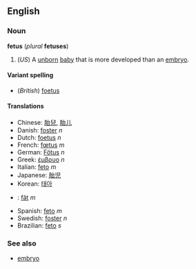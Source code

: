 <!--If you edit this page, please also edit "foetus" to ensure that the pages remain synchronised-->


==English==
===Noun===
'''fetus''' (''plural'' '''fetuses''')

#(''US'') A [[unborn]] [[baby]] that is more developed than an [[embryo]].

====Variant spelling====
*(''British'') [[foetus]]

====Translations====
*Chinese: [[胎兒]], [[胎儿]]
*Danish: [[foster#Danish|foster]] ''n''
*Dutch: [[foetus]] ''n''
*French: [[fœtus]] ''m''
*German: [[Fötus]] ''n''
*Greek: [[έμβρυο]] ''n''
*Italian: [[feto]] ''m''
*Japanese: [[胎児]]
*Korean: [[태아]]
*{{ro}}: [[făt]] ''m''
*Spanish: [[feto]] ''m''
*Swedish: [[foster]] ''n''
*Brazilian: [[feto]] ''s''

===See also===
*[[embryo]]



<!--If you edit this page, please also edit "foetus" to ensure that the pages remain synchronised-->